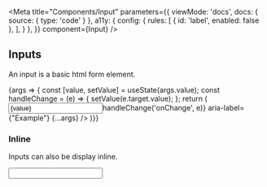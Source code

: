
<Meta
  title="Components/Input"
  parameters={{
    viewMode: 'docs',
    docs: {
      source: {
        type: 'code'
      }
    },
    a11y: {
      config: {
        rules: [
          {
            id: 'label',
            enabled: false
          },
        ],
      }
    },
  }}
  component={Input}
/>

## Inputs

An input is a basic html form element.

<Story name="Basic Usage">
  {args => {
    const [value, setValue] = useState(args.value);
    const handleChange = (e) => {
      setValue(e.target.value);
    };
  return (
    <Input
      htmlId="example"
      name="example"
      value={value}
      onChange={(e)=>handleChange('onChange', e)}
      aria-label={"Example"}
      {...args}
    />
  )}}
</Story>

<ArgsTable story="Basic Usage" />

### Inline

Inputs can also be display inline.

<Preview>
  <Story name="Inline">
    <Input id="inline" name="inline" inline />
  </Story>
</Preview>
